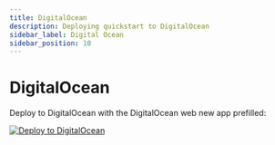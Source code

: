 ```yaml
---
title: DigitalOcean
description: Deploying quickstart to DigitalOcean
sidebar_label: Digital Ocean
sidebar_position: 10
---
```


# DigitalOcean

Deploy to DigitalOcean with the DigitalOcean web new app prefilled:

[![Deploy to DigitalOcean](https://www.deploytodo.com/do-btn-blue.svg)](https://cloud.digitalocean.com/apps/new?repo=https://github.com/stellar/quickstart/tree/master)
